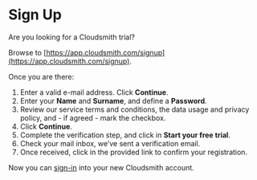 


# Sign Up

Are you looking for a Cloudsmith trial?

Browse to [https://app.cloudsmith.com/signup](https://app.cloudsmith.com/signup).

<BlockImage src={signup} alt="Sign Up"></BlockImage>

Once you are there:
1. Enter a valid e-mail address. Click **Continue**.
2. Enter your **Name** and **Surname**, and define a **Password**.
3. Review our service terms and conditions, the data usage and privacy policy, and - if agreed - mark the checkbox.
4. Click **Continue**.
5. Complete the verification step, and click in **Start your free trial**.
6. Check your mail inbox, we’ve sent a verification email.
7. Once received, click in the provided link to confirm your registration.

Now you can [sign-in](/about-cloudsmith/sign-in) into your new Cloudsmith account.


